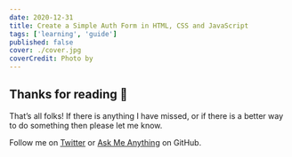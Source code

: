 ```yaml
---
date: 2020-12-31
title: Create a Simple Auth Form in HTML, CSS and JavaScript
tags: ['learning', 'guide']
published: false
cover: ./cover.jpg
coverCredit: Photo by
---
```


## Thanks for reading 🙏

That’s all folks! If there is anything I have missed, or if there is a
better way to do something then please let me know.

Follow me on [Twitter] or [Ask Me Anything] on GitHub.

<!-- Links -->

[twitter]: https://twitter.com/spences10
[ask me anything]: https://github.com/spences10/ama
